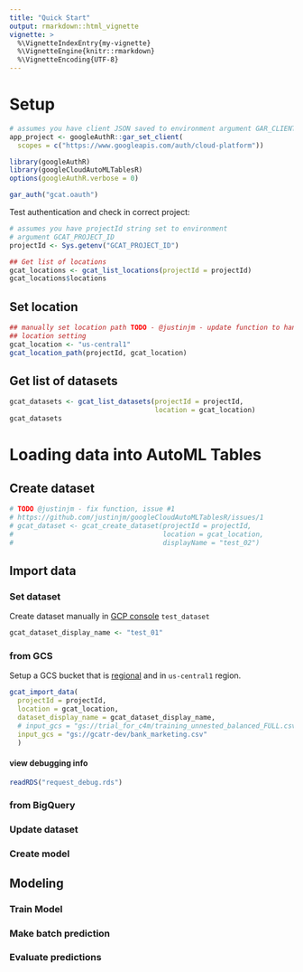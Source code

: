```yaml
---
title: "Quick Start"
output: rmarkdown::html_vignette
vignette: >
  %\VignetteIndexEntry{my-vignette}
  %\VignetteEngine{knitr::rmarkdown}
  %\VignetteEncoding{UTF-8}
---
```


# Setup 

```r
# assumes you have client JSON saved to environment argument GAR_CLIENT_JSON
app_project <- googleAuthR::gar_set_client(
  scopes = c("https://www.googleapis.com/auth/cloud-platform"))

library(googleAuthR)
library(googleCloudAutoMLTablesR)
options(googleAuthR.verbose = 0)

gar_auth("gcat.oauth")
```

Test authentication and check in correct project: 

```r
# assumes you have projectId string set to environment 
# argument GCAT_PROJECT_ID
projectId <- Sys.getenv("GCAT_PROJECT_ID")

## Get list of locations 
gcat_locations <- gcat_list_locations(projectId = projectId)
gcat_locations$locations
```

## Set location 

```r
## manually set location path TODO - @justinjm - update function to handle 
## location setting 
gcat_location <- "us-central1"
gcat_location_path(projectId, gcat_location)
```

## Get list of datasets 

```r
gcat_datasets <- gcat_list_datasets(projectId = projectId,
                                    location = gcat_location)
gcat_datasets
```

# Loading data into AutoML Tables 

## Create dataset 
```r
# TODO @justinjm - fix function, issue #1 
# https://github.com/justinjm/googleCloudAutoMLTablesR/issues/1  
# gcat_dataset <- gcat_create_dataset(projectId = projectId,
#                                     location = gcat_location,
#                                     displayName = "test_02")
```

## Import data 

### Set dataset 
Create dataset manually in [GCP console](https://console.cloud.google.com/automl-tables/datasets/) `test_dataset`

```r
gcat_dataset_display_name <- "test_01"
```

### from GCS 
Setup a GCS bucket that is [regional](https://cloud.google.com/automl-tables/docs/prepare#bucket_requirements) and in `us-central1` region.

```r
gcat_import_data(
  projectId = projectId,
  location = gcat_location,
  dataset_display_name = gcat_dataset_display_name,
  # input_gcs = "gs://trial_for_c4m/training_unnested_balanced_FULL.csv"
  input_gcs = "gs://gcatr-dev/bank_marketing.csv"
  )
```

#### view debugging info 
```r
readRDS("request_debug.rds")
```

### from BigQuery 

### Update dataset 

### Create model 

## Modeling 

### Train Model

### Make batch prediction 

### Evaluate predictions 
